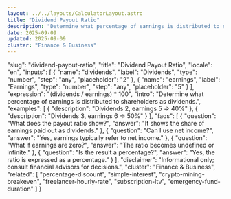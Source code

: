 ```yaml
---
layout: ../../layouts/CalculatorLayout.astro
title: "Dividend Payout Ratio"
description: "Determine what percentage of earnings is distributed to shareholders as dividends."
date: 2025-09-09
updated: 2025-09-09
cluster: "Finance & Business"
---
```


  "slug": "dividend-payout-ratio",
  "title": "Dividend Payout Ratio",
  "locale": "en",
  "inputs": [
    {
      "name": "dividends",
      "label": "Dividends",
      "type": "number",
      "step": "any",
      "placeholder": "2"
    },
    {
      "name": "earnings",
      "label": "Earnings",
      "type": "number",
      "step": "any",
      "placeholder": "5"
    }
  ],
  "expression": "(dividends / earnings) * 100",
  "intro": "Determine what percentage of earnings is distributed to shareholders as dividends.",
  "examples": [
    {
      "description": "Dividends 2, earnings 5 ⇒ 40%"
    },
    {
      "description": "Dividends 3, earnings 6 ⇒ 50%"
    }
  ],
  "faqs": [
    {
      "question": "What does the payout ratio show?",
      "answer": "It shows the share of earnings paid out as dividends."
    },
    {
      "question": "Can I use net income?",
      "answer": "Yes, earnings typically refer to net income."
    },
    {
      "question": "What if earnings are zero?",
      "answer": "The ratio becomes undefined or infinite."
    },
    {
      "question": "Is the result a percentage?",
      "answer": "Yes, the ratio is expressed as a percentage."
    }
  ],
  "disclaimer": "Informational only; consult financial advisors for decisions.",
  "cluster": "Finance & Business",
  "related": [
    "percentage-discount",
    "simple-interest",
    "crypto-mining-breakeven",
    "freelancer-hourly-rate",
    "subscription-ltv",
    "emergency-fund-duration"
  ]
}

<Calculator schema={schema} />
